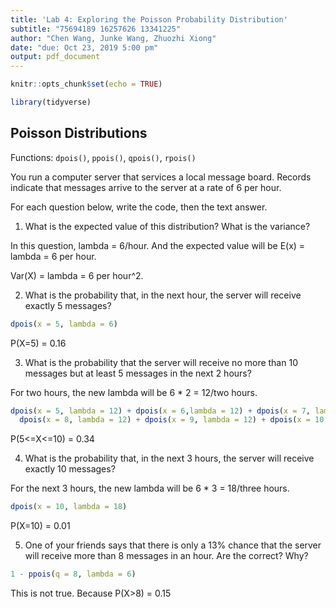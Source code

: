 ```yaml
---
title: 'Lab 4: Exploring the Poisson Probability Distribution'
subtitle: "75694189 16257626 13341225"
author: "Chen Wang, Junke Wang, Zhuozhi Xiong"
date: "due: Oct 23, 2019 5:00 pm"
output: pdf_document
---
```


```r
knitr::opts_chunk$set(echo = TRUE)
```

```r
library(tidyverse)
```

## Poisson Distributions

Functions: `dpois()`, `ppois()`, `qpois()`, `rpois()`

You run a computer server that services a local message board. Records indicate that messages arrive to the server at a rate of 6 per hour.

For each question below, write the code, then the text answer.

1. What is the expected value of this distribution? What is the variance?


In this question, lambda = 6/hour. And the expected value will be E(x) = lambda = 6 per hour.

Var(X) = lambda = 6 per hour^2. 

2. What is the probability that, in the next hour, the server will receive exactly 5 messages?

```r
dpois(x = 5, lambda = 6)
```

P(X=5) = 0.16


\newpage

3. What is the probability that the server will receive no more than 10 messages but at least 5 messages in the next 2 hours?

For two hours, the new lambda will be 6 * 2 = 12/two hours.

```r
dpois(x = 5, lambda = 12) + dpois(x = 6,lambda = 12) + dpois(x = 7, lambda = 12) +
  dpois(x = 8, lambda = 12) + dpois(x = 9, lambda = 12) + dpois(x = 10, lambda = 12)
```

P(5<=X<=10) = 0.34

4. What is the probability that, in the next 3 hours, the server will receive exactly 10 messages?

For the next 3 hours, the new lambda will be 6 * 3 = 18/three hours.

```r
dpois(x = 10, lambda = 18)
```

P(X=10) = 0.01

5. One of your friends says that there is only a 13% chance that the server will receive more than 8 messages in an hour. Are the correct? Why?

```r
1 - ppois(q = 8, lambda = 6)
```

This is not true. Because P(X>8) = 0.15
